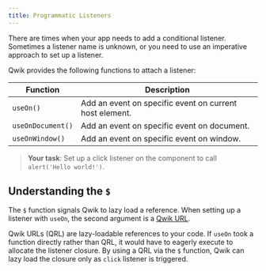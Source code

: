 ```yaml
---
title: Programmatic Listeners
---
```


There are times when your app needs to add a conditional listener. Sometimes a listener name is unknown, or you need to use an imperative approach to set up a listener.

Qwik provides the following functions to attach a listener:

| Function | Description |
|--|--|
| `useOn()` | Add an event on specific event on current host element. |
| `useOnDocument()` | Add an event on specific event on document. |
| `useOnWindow()` | Add an event on specific event on window. |

> **Your task**: Set up a click listener on the component to call `alert('Hello world!')`.

## Understanding the `$`

The `$` function signals Qwik to lazy load a reference. When setting up a listener with `useOn`, the second argument is a [Qwik URL](https://qwik.builder.io/docs/advanced/qrl).

Qwik URLs (QRL) are lazy-loadable references to your code. If `useOn` took a function directly rather than QRL, it would have to eagerly execute to allocate the listener closure. By using a QRL via the `$` function, Qwik can lazy load the closure only as `click` listener is triggered.
